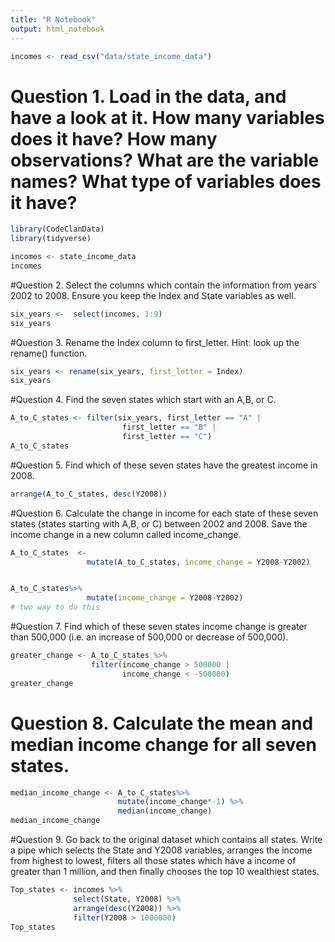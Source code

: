 ```yaml
---
title: "R Notebook"
output: html_notebook
---
```


```r
incomes <- read_csv("data/state_income_data")
```

# Question 1. Load in the data, and have a look at it. How many variables does it have? How many observations? What are the variable names? What type of variables does it have?

```r
library(CodeClanData)
library(tidyverse)

incomes <- state_income_data
incomes
```

#Question 2. Select the columns which contain the information from years 2002 to 2008. Ensure you keep the Index and State variables as well.

```r
six_years <-  select(incomes, 1:9)
six_years
```

#Question 3. Rename the Index column to first_letter. Hint: look up the rename() function.

```r
six_years <- rename(six_years, first_letter = Index)
six_years
```

#Question 4. Find the seven states which start with an A,B, or C.

```r
A_to_C_states <- filter(six_years, first_letter == "A" |
                         first_letter == "B" |
                         first_letter == "C")
A_to_C_states
```

#Question 5. Find which of these seven states have the greatest income in 2008.

```r
arrange(A_to_C_states, desc(Y2008))
```

#Question 6. Calculate the change in income for each state of these seven states (states starting with A,B, or C) between 2002 and 2008. Save the income change in a new column called income_change.

```r
A_to_C_states  <- 
                 mutate(A_to_C_states, income_change = Y2008-Y2002)


A_to_C_states%>% 
                 mutate(income_change = Y2008-Y2002)
# two way to do this
```

#Question 7. Find which of these seven states income change is greater than 500,000 (i.e. an increase of 500,000 or decrease of 500,000).

```r
greater_change <- A_to_C_states %>% 
                  filter(income_change > 500000 |
                         income_change < -500000)
greater_change
```

# Question 8. Calculate the mean and median income change for all seven states.

```r
median_income_change <- A_to_C_states%>%
                        mutate(income_change*-1) %>% 
                        median(income_change)
median_income_change
```

#Question 9. Go back to the original dataset which contains all states. Write a pipe which selects the State and Y2008 variables, arranges the income from highest to lowest, filters all those states which have a income of greater than 1 million, and then finally chooses the top 10 wealthiest states.

```r
Top_states <- incomes %>% 
              select(State, Y2008) %>% 
              arrange(desc(Y2008)) %>% 
              filter(Y2008 > 1000000) 
Top_states
```

